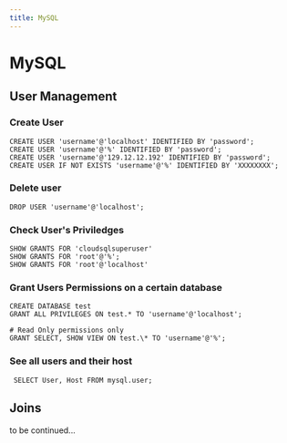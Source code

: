 ```yaml
---
title: MySQL
---
```


# MySQL

## User Management

### Create User

```
CREATE USER 'username'@'localhost' IDENTIFIED BY 'password';
CREATE USER 'username'@'%' IDENTIFIED BY 'password';
CREATE USER 'username'@'129.12.12.192' IDENTIFIED BY 'password';
CREATE USER IF NOT EXISTS 'username'@'%' IDENTIFIED BY 'XXXXXXXX';
```

### Delete user

`DROP USER 'username'@'localhost';`

### Check User's Priviledges

```
SHOW GRANTS FOR 'cloudsqlsuperuser'
SHOW GRANTS FOR 'root'@'%';
SHOW GRANTS FOR 'root'@'localhost'
```

### Grant Users Permissions on a certain database

```
CREATE DATABASE test
GRANT ALL PRIVILEGES ON test.* TO 'username'@'localhost';

# Read Only permissions only
GRANT SELECT, SHOW VIEW ON test.\* TO 'username'@'%';
```

### See all users and their host

` SELECT User, Host FROM mysql.user;`

## Joins

to be continued...
